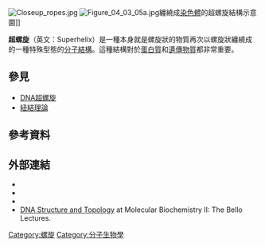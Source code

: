 {{translating|[[:en:Superhelix|:en:Superhelix]]||tpercent=|time=2021-03-17UTC12:52:46}}
{{Request translation|en|}}

[[File:Closeup_ropes.jpg|right]]
[[File:Figure_04_03_05a.jpg|thumb]]纏繞成[[染色體|染色體]]的超螺旋結構示意圖]]

'''超螺旋'''（英文：Superhelix）是一種本身就是螺旋狀的物質再次以螺旋狀纏繞成的一種特殊型態的[[分子結構|分子結構]]。這種結構對於[[蛋白質|蛋白質]]和[[遺傳物質|遺傳物質]]都非常重要。

==參見==
*[[DNA超螺旋|DNA超螺旋]]
*[[紐結理論|紐結理論]]

==參考資料==
{{Reflist}}

==外部連結==
*{{MathWorld |id=CalugareanuTheorem |title=Călugăreanu Theorem}}
*{{MathWorld |id=Writhe |title=Writhe}}
*{{MathWorld |id=Twist |title=Twist}}
*[http://homepages.rpi.edu/~bellos/new_page_1.htm DNA Structure and Topology] {{Wayback|url=http://homepages.rpi.edu/~bellos/new_page_1.htm |date=20201109042220 }} at Molecular Biochemistry II: The Bello Lectures.

[[Category:螺旋|Category:螺旋]]
[[Category:分子生物學|Category:分子生物學]]